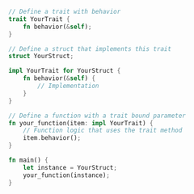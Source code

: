 ```rust
// Define a trait with behavior
trait YourTrait {
    fn behavior(&self);
}

// Define a struct that implements this trait
struct YourStruct;

impl YourTrait for YourStruct {
    fn behavior(&self) {
        // Implementation
    }
}

// Define a function with a trait bound parameter
fn your_function(item: impl YourTrait) {
    // Function logic that uses the trait method
    item.behavior();
}

fn main() {
    let instance = YourStruct;
    your_function(instance);
}

```